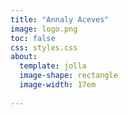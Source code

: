 ```yaml
---
title: "Annaly Aceves"
image: logo.png
toc: false
css: styles.css
about: 
  template: jolla
  image-shape: rectangle
  image-width: 17em
 
---
```



<div class="footer">

  
      
      
      
</div>
